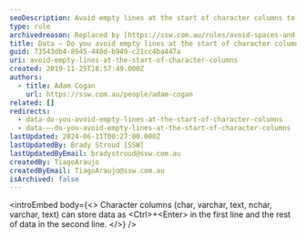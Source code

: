 ```yaml
---
seoDescription: Avoid empty lines at the start of character columns to ensure data consistency and improve query performance.
type: rule
archivedreason: Replaced by [https://ssw.com.au/rules/avoid-spaces-and-empty-lines-at-the-start-of-character-columns](/rules/avoid-spaces-and-empty-lines-at-the-start-of-character-columns)
title: Data – Do you avoid empty lines at the start of character columns?
guid: 73543db4-8945-440d-b949-c21cc4ba447a
uri: avoid-empty-lines-at-the-start-of-character-columns
created: 2019-11-25T18:57:49.000Z
authors:
  - title: Adam Cogan
    url: https://ssw.com.au/people/adam-cogan
related: []
redirects:
  - data-do-you-avoid-empty-lines-at-the-start-of-character-columns
  - data-–-do-you-avoid-empty-lines-at-the-start-of-character-columns
lastUpdated: 2024-06-11T00:27:00.000Z
lastUpdatedBy: Brady Stroud [SSW]
lastUpdatedByEmail: bradystroud@ssw.com.au
createdBy: TiagoAraujo
createdByEmail: TiagoAraujo@ssw.com.au
isArchived: false
---
```


<introEmbed
  body={<>
Character columns (char, varchar, text, nchar, varchar, text) can store data as &lt;Ctrl&gt;+&lt;Enter&gt; in the first line and the rest of data in the second line.
  </>}
/>
